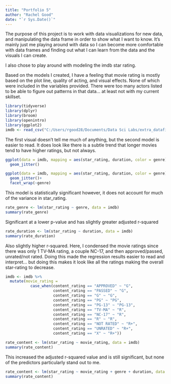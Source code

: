 ```yaml
---
title: "Portfolio 5"
author: "Rachel Good"
date: "`r Sys.Date()`"
---
```


The purpose of this project is to work with data visualizations for new data, and manipulating the data frame in order to show what I want to know. It's mainly just me playing around with data so I can become more comfortable with data frames and finding out what I can learn from the data and the visuals I can create.

I also chose to play around with modeling the imdb star rating.

Based on the models I created, I have a feeling that movie rating is mostly based on the plot line, quality of acting, and visual effects. None of which were included in the variables provided. There were too many actors listed to be able to figure out patterns in that data... at least not with my current skillset. 

```r
library(tidyverse)
library(dplyr)
library(broom)
library(openintro)
library(ggplot2)
imdb <- read_csv("C:/Users/rgood28/Documents/Data Sci Labs/extra_datafiles/data/imdb_1000.csv")
```

The first visual doesn't tell me much of anything, but the second model is easier to read. It does look like there is a subtle trend that longer movies tend to have higher ratings, but not always. 
```r
ggplot(data = imdb, mapping = aes(star_rating, duration, color = genre))+
  geom_jitter()

ggplot(data = imdb, mapping = aes(star_rating, duration, color = genre))+
  geom_jitter()+
  facet_wrap(~genre)
```
This model is statistically significant however, it does not account for much of the variance in star_rating.

```r
rate_genre <- lm(star_rating ~ genre, data = imdb)
summary(rate_genre)
```

Significant at a lower p-value and has slightly greater adjusted r-squared
```r
rate_duration <- lm(star_rating ~ duration, data = imdb)
summary(rate_duration)
```
Also slightly higher r-squared. Here, I condensed the movie ratings since there was only 1 TV-MA rating, a couple NC-17, and then approved/passed, unrated/not rated. Doing this made the regression results easier to read and interpret... but doing this makes it look like all the ratings making the overall star-rating to decrease.
```r
imdb <- imdb %>% 
  mutate(movie_rating = 
           case_when(content_rating == "APPROVED" ~ "G",
                     content_rating == "PASSED" ~ "G",
                     content_rating == "G" ~ "G",
                     content_rating == "PG" ~ "PG",
                     content_rating == "PG-13" ~ "PG-13",
                     content_rating == "TV-MA" ~ "R",
                     content_rating == "NC-17" ~ "R",
                     content_rating == "R" ~ "R",
                     content_rating == "NOT RATED" ~ "R+",
                     content_rating == "UNRATED" ~ "R+",
                     content_rating == "X" ~ "R+"))

rate_content <- lm(star_rating ~ movie_rating, data = imdb)
summary(rate_content)
```
This increased the adjusted r-squared value and is still significant, but none of the predictors particularly stand out to me. 
```r
rate_content <- lm(star_rating ~ movie_rating + genre + duration, data = imdb)
summary(rate_content)
```